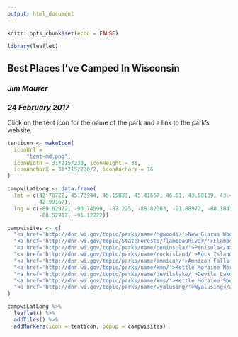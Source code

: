 ```yaml
---
output: html_document
---
```



```r
knitr::opts_chunk$set(echo = FALSE)
```



```r
library(leaflet)
```



## Best Places I've Camped In Wisconsin
### __*Jim Maurer*__
### __*24 February 2017*__

Click on the tent icon for the name of the park and a link to the park's website.



<!--                                 lat         long
 New Glarus Woods State Park  42.78722, -89.62972     http://dnr.wi.gov/topic/parks/name/ngwoods/
 Flambeau River State Forest  45.73944, -90.74599     http://dnr.wi.gov/topic/StateForests/flambeauRiver/ 
 Penisula State Park          45.15833, -87.225       http://dnr.wi.gov/topic/parks/name/peninsula/
 Rock Island State Park       45.41667, -86.82083     http://dnr.wi.gov/topic/parks/name/rockisland/
 Amnicon Falls State Park     46.61,    -91.88972     http://dnr.wi.gov/topic/parks/name/amnicon/
 Kettle Moraine North         43.60139, -88.18417     http://dnr.wi.gov/topic/parks/name/kmn/
 Devils Lake State Park       43.43333, -89.7375      http://dnr.wi.gov/topic/parks/name/devilslake/
 Kettle Moraine South         42.87778, -88.52917     http://dnr.wi.gov/topic/parks/name/kms/
 Wyalusing State Park         42.99167, -91.12222     http://dnr.wi.gov/topic/parks/name/wyalusing/
--> 


```r

tenticon <- makeIcon(
  iconUrl = 
      "tent-md.png",
  iconWidth = 31*215/230, iconHeight = 31,
  iconAnchorX = 31*215/230/2, iconAnchorY = 16
)

campwiLatLong <- data.frame(
  lat = c(42.78722, 45.73944, 45.15833, 45.41667, 46.61, 43.60139, 43.43333, 42.87778,
          42.99167),
  lng = c(-89.62972, -90.74599, -87.225, -86.82083, -91.88972, -88.18417, -89.7375, 
          -88.52917, -91.12222))

campwisites <- c(
  "<a href='http://dnr.wi.gov/topic/parks/name/ngwoods/'>New Glarus Woods</a>",
  "<a href='http://dnr.wi.gov/topic/StateForests/flambeauRiver/'>Flambeau River</a>",
  "<a href='http://dnr.wi.gov/topic/parks/name/peninsula/'>Penisula</a>",
  "<a href='http://dnr.wi.gov/topic/parks/name/rockisland/'>Rock Island</a>",
  "<a href='http://dnr.wi.gov/topic/parks/name/amnicon/'>Amnicon Falls</a>",
  "<a href='http://dnr.wi.gov/topic/parks/name/kmn/'>Kettle Moraine North</a>",
  "<a href='http://dnr.wi.gov/topic/parks/name/devilslake/'>Devils Lake</a>",
  "<a href='http://dnr.wi.gov/topic/parks/name/kms/'>Kettle Moraine South</a>",
  "<a href='http://dnr.wi.gov/topic/parks/name/wyalusing/'>Wyalusing</a>"  
)

campwiLatLong %>% 
  leaflet() %>%
  addTiles() %>%
  addMarkers(icon = tenticon, popup = campwisites)

```
